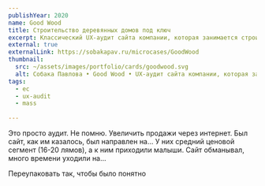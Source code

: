 ```yaml
---
publishYear: 2020
name: Good Wood
title: Строительство деревянных домов под ключ
excerpt: Классический UX-аудит сайта компании, которая занимается строительством частных домов под ключ.
external: true
externalLink: https://sobakapav.ru/microcases/GoodWood
thumbnail:
  src: ~/assets/images/portfolio/cards/goodwood.svg
  alt: Собака Павлова • Good Wood • UX-аудит сайта компании, которая занимается строительством частных домов под ключ.
tags:
  - ec
  - ux-audit
  - mass
  
---
```


Это просто аудит. Не помню. Увеличить продажи через интернет. Был сайт, как им казалось, был направлен на... У них средний ценовой сегмент (16-20 лямов), а к ним приходили малыши. Сайт обманывал, много времени уходили на...

Переупаковать так, чтобы было понятно
